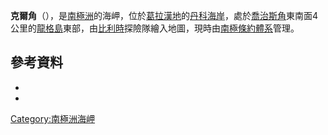 {{coord|64|42|S|62|38|W|source:GNIS|display=title}}

'''克爾角'''（{{lang-en|Kerr Point}}），是[[南極洲|南極洲]]的海岬，位於[[葛拉漢地|葛拉漢地]]的[[丹科海岸|丹科海岸]]，處於[[喬治斯角|喬治斯角]]東南面4公里的[[龍格島|龍格島]]東部，由[[比利時|比利時]]探險隊繪入地圖，現時由[[南極條約體系|南極條約體系]]管理。

==參考資料==
*{{cite gnis | type = antarid | id = 7883| name = Kerr Point | accessdate = 2013-04-29}}
*{{usgs-gazetteer|id=7883}}

{{DEFAULTSORT:Kerr Point}}
[[Category:南極洲海岬|Category:南極洲海岬]]


{{DancoCoast-geo-stub}}